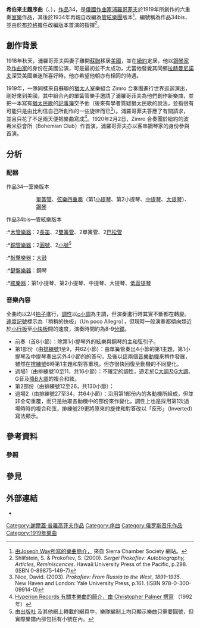 '''希伯來主題序曲'''（{{lang-en|'''Overture on Hebrew Themes'''}}、{{lang-ru|'''Увертюра на еврейские темы'''}}），[[作品號|作品]]34，是[[俄國|俄國]][[作曲家|作曲家]][[浦羅哥菲夫|浦羅哥菲夫]]於1919年所創作的六重奏[[室樂|室樂]]作品，其後於1934年再親自改編為[[管絃樂團|管絃樂團]]版本<ref>[http://www.fuguemasters.com/prokofiev.html#Hebrew_Themes 由Joseph Way所寫的樂曲簡介，] {{webarchive|url=https://web.archive.org/web/20150924015909/http://www.fuguemasters.com/prokofiev.html |date=2015-09-24 }}來自 Sierra Chamber Society 網站。</ref>，編號稱為作品34bis，並由{{le|尼古拉·馬爾科|Nikolai Malko|馬爾哥}}於[[布拉格|布拉格]]擔任改編版本首演的指揮<ref>Shlifstein, S. & Prokofiev, S. (2000).  ''Sergei Prokofiev: Autobiography, Articles, Reminiscences''.  Hawaii:University Press of the Pacific, p.298. (ISBN 0-89875-149-7)</ref>。

== 創作背景 ==
1918年秋天，浦羅哥菲夫與妻子離開[[蘇聯|蘇聯]]移居[[美國|美國]]，並在[[紐約|紐約]]定居，他以[[鋼琴家|鋼琴家]]及[[作曲家|作曲家]]的身份在美國公演，可是最初並不太成功，尤當他發覺其同鄉[[拉赫曼尼諾夫|拉赫曼尼諾夫]]深受美國樂迷所喜好時，他亦希望他朝亦有相同的待遇。

1919年，一隊同樣來自蘇聯的[[猶太人|猶太人]]室樂組合 Zimro 合奏團進行世界巡迴演出，剛好來到美國，其中組合內的單簧管樂手{{link-en|西蒙·比利信|Simeon Bellison|比利信}}邀請了浦羅哥菲夫為他們創作新樂曲，並把一本寫有[[猶太|猶太]][[民歌|民歌]]的[[記事簿|記事簿]]交予他（後來有學者質疑猶太民歌的說法，並指很有可能只是由比利信自己所創作的一些旋律而已<ref>Nice, David. (2003). ''Prokofiev: From Russia to the West, 1891–1935''. New Haven and London: Yale University Press, p.161. (ISBN 978-0-300-09914-0)</ref>）。浦羅哥菲夫答應了有關請求，並且只花了不足兩天便把樂曲寫成<ref>[http://www.hyperion-records.co.uk/notes/55032-B.pdf Hyperion Records 有關本樂曲的簡介，由 Christopher Palmer 撰寫] {{Wayback|url=http://www.hyperion-records.co.uk/notes/55032-B.pdf |date=20150924044208 }}（1992年）</ref>。1920年2月2日，Zimro 合奏團於紐約的波希米亞會所（Bohemian Club）作首演，浦羅哥菲夫亦以客串鋼琴家的身份參與首演。

== 分析 ==
=== 配器 ===
; 作品34—室樂版本
::[[單簧管|單簧管]]、[[弦樂四重奏|弦樂四重奏]]（第1[[小提琴|小提琴]]、第2小提琴、[[中提琴|中提琴]]、[[大提琴|大提琴]]）、[[鋼琴|鋼琴]]

; 作品34bis—管絃樂版本
:*[[木管樂器|木管樂器]]：2[[長笛|長笛]]、2[[雙簧管|雙簧管]]、2單簧管、2[[巴松管|巴松管]]
:*[[銅管樂器|銅管樂器]]：2[[圓號|圓號]]、2[[小號|小號]]<ref>由[http://www.efkalmus.com/kalorchdetail.php?r=4446 出版社] {{Wayback|url=http://www.efkalmus.com/kalorchdetail.php?r=4446 |date=20160304204253 }}及其他網上轉載的網頁中，樂隊編制上均只顯示樂曲只需要圓號，但實際樂譜內卻包括有小號在內。</ref>
:*[[敲擊樂器|敲擊樂器]]：[[大鼓|大鼓]]
:*[[鍵盤樂器|鍵盤樂器]]：鋼琴
:*[[絃樂器|絃樂器]]：第1小提琴、第2小提琴、中提琴、大提琴、[[低音提琴|低音提琴]]

=== 音樂內容 ===
全曲均以2/4[[拍子|拍子]]進行，[[調性|調性]]以[[c小調|c小調]]為主調，但演奏進行時其實不斷都在轉變。[[速度_(音樂)|速度記號]]標示為「稍稍的快板」（Un poco Allegro），但現時一般演奏都傾向類近於[[小行板|小行板]]至[[小快板|小快板]]間的速度，演奏時間約為8-9[[分鐘|分鐘]]。

*前奏（首8小節）：除第1小提琴外的絃樂與鋼琴的主和弦引子。
*第1部份（由[[排練號|排練號]]1至9，共62小節）：由單簧管奏出4小節的第1主題，第1小提琴及中提琴奏出另外4小節的的答句，及後以這兩個[[音樂動機|音樂動機]]來稍作發展，雖然在[[排練號|排練號]]6時第1主題和對答重現，但亦很快回復至動機的不同變化。
*過場1（由排練號10至11，共16小節）：不確定的調性，遊走於[[C大調|C大調]]及[[G大調|G大調]]、G音{{link-en|四度和弦|Quartal and quintal harmony}}及[[降B大調|降B大調]]的複合和絃。
*第2部份（由排練號12至26，共130小節）：
*過場2（由排練號27至34，共64小節）：沿用第1部份內的各動機所組成，但並非全句重覆，而只是抽取各動機中的部份來作變化，調性上也是採用第1次過場時時的複合和弦，排練號29更將原來的旋律和對答改以「反形」（Inverted）寫法顯示。

== 參考資料 ==
=== 參照 ===
{{reflist}}

== 參見 ==
{{portal|古典音樂}}

== 外部連結 ==
*{{IMSLP2|work=Overture_on_Hebrew_Themes%2C_Op.34_%28Prokofiev%2C_Sergei%29|cname=希伯來主題序曲}}

[[Category:謝爾蓋·普羅高菲夫作品|Category:謝爾蓋·普羅高菲夫作品]]
[[Category:序曲|Category:序曲]]
[[Category:俄罗斯音乐作品|Category:俄罗斯音乐作品]]
[[Category:1919年樂曲|Category:1919年樂曲]]